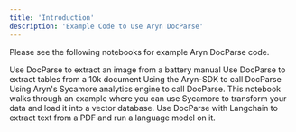 ```yaml
---
title: 'Introduction'
description: 'Example Code to Use Aryn DocParse'
---
```


Please see the following notebooks for example Aryn DocParse code.

<CardGroup cols={2}>
  <Card
    title="Image Extraction from PDFs"
    icon="image"
    href="https://colab.research.google.com/drive/1n5zRm5hfHhxs7dA0FncC44VjlpiPJLWq?usp=sharing"
  >
    Use DocParse to extract an image from a battery manual
  </Card>
    <Card
    title="Table Extraction from PDFs"
    icon="table"
    href="https://colab.research.google.com/drive/1Qpd-llPC-EPzuTwLfnguMnrQk0eclyqJ?usp=sharing"
  >
    Use DocParse to extract tables from a 10k document
  </Card>
  <Card
    title="Using the Aryn-SDK to call DocParse"
    icon="rectangle-terminal"
    href="https://github.com/aryn-ai/sycamore/blob/main/notebooks/ArynPartitionerPython.ipynb"
  >
    Using the Aryn-SDK to call DocParse
  </Card>
  <Card
    title="Using Sycamore to call DocParse"
    icon="tree"
    href="https://github.com/aryn-ai/sycamore/blob/main/notebooks/pinecone-writer.ipynb"
  >
    Using Aryn's Sycamore analytics engine to call DocParse. This notebook walks through an example where you can use Sycamore to transform your data and load it into a vector database.
  </Card>
    <Card
    title="Using ADP and Langchain"
    icon="link"
    href="https://github.com/aryn-ai/sycamore/blob/main/notebooks/ArynPartitionerWithLangchain.ipynb"
  >
    Use DocParse with Langchain to extract text from a PDF and run a language model on it.
  </Card>
</CardGroup>

